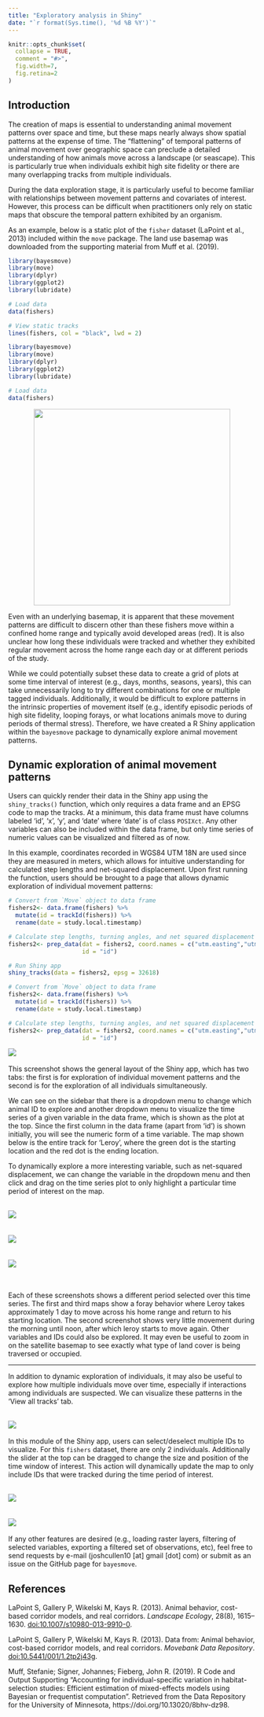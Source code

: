 ```yaml
---
title: "Exploratory analysis in Shiny"
date: "`r format(Sys.time(), '%d %B %Y')`"
---
```


```r
knitr::opts_chunk$set(
  collapse = TRUE,
  comment = "#>",
  fig.width=7,
  fig.retina=2
)
```


## Introduction

The creation of maps is essential to understanding animal movement patterns over space and time, but these maps nearly always show spatial patterns at the expense of time. The "flattening" of temporal patterns of animal movement over geographic space can preclude a detailed understanding of how animals move across a landscape (or seascape). This is particularly true when individuals exhibit high site fidelity or there are many overlapping tracks from multiple individuals.

During the data exploration stage, it is particularly useful to become familiar with relationships between movement patterns and covariates of interest. However, this process can be difficult when practitioners only rely on static maps that obscure the temporal pattern exhibited by an organism.

As an example, below is a static plot of the `fisher` dataset (LaPoint et al., 2013) included within the `move` package. The land use basemap was downloaded from the supporting material from Muff et al. (2019).


```r
library(bayesmove)
library(move)
library(dplyr)
library(ggplot2)
library(lubridate)

# Load data
data(fishers)

# View static tracks
lines(fishers, col = "black", lwd = 2)
```

```r
library(bayesmove)
library(move)
library(dplyr)
library(ggplot2)
library(lubridate)

# Load data
data(fishers)
```
<p align="center">
<img src="Shiny-Fig01.png" width="400">
</p>

Even with an underlying basemap, it is apparent that these movement patterns are difficult to discern other than these fishers move within a confined home range and typically avoid developed areas (red). It is also unclear how long these individuals were tracked and whether they exhibited regular movement across the home range each day or at different periods of the study.

While we could potentially subset these data to create a grid of plots at some time interval of interest (e.g., days, months, seasons, years), this can take unnecessarily long to try different combinations for one or multiple tagged individuals. Additionally, it would be difficult to explore patterns in the intrinsic properties of movement itself (e.g., identify episodic periods of high site fidelity, looping forays, or what locations animals move to during periods of thermal stress). Therefore, we have created a R Shiny application within the `bayesmove` package to dynamically explore animal movement patterns.


## Dynamic exploration of animal movement patterns

Users can quickly render their data in the Shiny app using the `shiny_tracks()` function, which only requires a data frame and an EPSG code to map the tracks. At a minimum, this data frame must have columns labeled 'id', 'x', 'y', and 'date' where 'date' is of class `POSIXct`. Any other variables can also be included within the data frame, but only time series of numeric values can be visualized and filtered as of now.

In this example, coordinates recorded in WGS84 UTM 18N are used since they are measured in meters, which allows for intuitive understanding for calculated step lengths and net-squared displacement. Upon first running the function, users should be brought to a page that allows dynamic exploration of individual movement patterns:

```r
# Convert from `Move` object to data frame
fishers2<- data.frame(fishers) %>% 
  mutate(id = trackId(fishers)) %>% 
  rename(date = study.local.timestamp)

# Calculate step lengths, turning angles, and net squared displacement
fishers2<- prep_data(dat = fishers2, coord.names = c("utm.easting","utm.northing"),
                     id = "id")

# Run Shiny app
shiny_tracks(data = fishers2, epsg = 32618)

```

```r
# Convert from `Move` object to data frame
fishers2<- data.frame(fishers) %>% 
  mutate(id = trackId(fishers)) %>% 
  rename(date = study.local.timestamp)

# Calculate step lengths, turning angles, and net squared displacement
fishers2<- prep_data(dat = fishers2, coord.names = c("utm.easting","utm.northing"),
                     id = "id")
```

<img src="Shiny-Fig1.png">
<br>
<br>
This screenshot shows the general layout of the Shiny app, which has two tabs: the first is for exploration of individual movement patterns and the second is for the exploration of all individuals simultaneously.

We can see on the sidebar that there is a dropdown menu to change which animal ID to explore and another dropdown menu to visualize the time series of a given variable in the data frame, which is shown as the plot at the top. Since the first column in the data frame (apart from 'id') is shown initially, you will see the numeric form of a time variable. The map shown below is the entire track for 'Leroy', where the green dot is the starting location and the red dot is the ending location.

To dynamically explore a more interesting variable, such as net-squared displacement, we can change the variable in the dropdown menu and then click and drag on the time series plot to only highlight a particular time period of interest on the map.
<br>
<br>

<img src="Shiny-Fig2.png">
<br><br><br>
<img src="Shiny-Fig3.png">
<br><br><br>
<img src="Shiny-Fig4.png">

<br>
<br>
Each of these screenshots shows a different period selected over this time series. The first and third maps show a foray behavior where Leroy takes approximately 1 day to move across his home range and return to his starting location. The second screenshot shows very little movement during the morning until noon, after which leroy starts to move again. Other variables and IDs could also be explored. It may even be useful to zoom in on the satellite basemap to see exactly what type of land cover is being traversed or occupied.

***

In addition to dynamic exploration of individuals, it may also be useful to explore how multiple individuals move over time, especially if interactions among individuals are suspected. We can visualize these patterns in the 'View all tracks' tab.
<br>
<br>

<img src="Shiny-Fig5.png">
<br>
<br>
In this module of the Shiny app, users can select/deselect multiple IDs to visualize. For this `fishers` dataset, there are only 2 individuals. Additionally the slider at the top can be dragged to change the size and position of the time window of interest. This action will dynamically update the map to only include IDs that were tracked during the time period of interest.
<br>
<br>

<img src="Shiny-Fig6.png">
<br><br><br>
<img src="Shiny-Fig7.png">
<br>
<br>
If any other features are desired (e.g., loading raster layers, filtering of selected variables, exporting a filtered set of observations, etc), feel free to send requests by e-mail (joshcullen10 [at] gmail [dot] com) or submit as an issue on the GitHub page for `bayesmove`.



## References

LaPoint S, Gallery P, Wikelski M, Kays R. (2013). Animal behavior, cost-based corridor models, and real corridors. *Landscape Ecology*, 28(8), 1615–1630. [doi:10.1007/s10980-013-9910-0](http://dx.doi.org/10.1007/s10980-013-9910-0).

LaPoint S, Gallery P, Wikelski M, Kays R. (2013). Data from: Animal behavior, cost-based corridor models, and real corridors. *Movebank Data Repository*. [doi:10.5441/001/1.2tp2j43g](http://dx.doi.org/10.5441/001/1.2tp2j43g).

Muff, Stefanie; Signer, Johannes; Fieberg, John R. (2019). R Code and Output Supporting "Accounting for individual-specific variation in habitat-selection studies: Efficient estimation of mixed-effects models using Bayesian or frequentist computation". Retrieved from the Data Repository for the University of Minnesota, https://doi.org/10.13020/8bhv-dz98.
